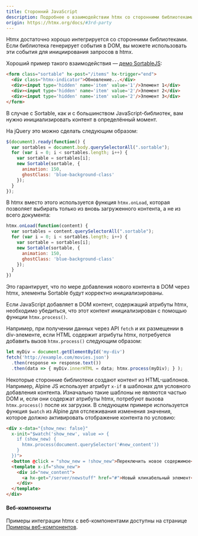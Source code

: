 ```yaml
---
title: Сторонний JavaScript
description: Подробнее о взаимодействии htmx со сторонними библиотеками
origin: https://htmx.org/docs/#3rd-party
---
```


Htmx достаточно хорошо интегрируется со сторонними библиотеками. Если библиотека генерирует события в DOM, вы можете использовать эти события для инициирования запросов в htmx.

Хороший пример такого взаимодействия — [демо SortableJS](https://htmx.org/examples/sortable/):

```html
<form class="sortable" hx-post="/items" hx-trigger="end">
  <div class="htmx-indicator">Обновление...</div>
  <div><input type='hidden' name='item' value='1'/>Элемент 1</div>
  <div><input type='hidden' name='item' value='2'/>Элемент 2</div>
  <div><input type='hidden' name='item' value='2'/>Элемент 3</div>
</form>
```

В случае с Sortable, как и с большинством JavaScript-библиотек, вам нужно инициализировать контент в определённый момент.

На jQuery это можно сделать следующим образом:

```js
$(document).ready(function() {
  var sortables = document.body.querySelectorAll(".sortable");
  for (var i = 0; i < sortables.length; i++) {
    var sortable = sortables[i];
    new Sortable(sortable, {
      animation: 150,
      ghostClass: 'blue-background-class'
    });
  }
});
```

В htmx вместо этого используется функция `htmx.onLoad`, которая позволяет выбирать только из вновь загруженного контента, а не из всего документа:

```js
htmx.onLoad(function(content) {
  var sortables = content.querySelectorAll(".sortable");
  for (var i = 0; i < sortables.length; i++) {
    var sortable = sortables[i];
    new Sortable(sortable, {
      animation: 150,
      ghostClass: 'blue-background-class'
    });
  }
})
```

Это гарантирует, что по мере добавления нового контента в DOM через htmx, элементы Sortable будут корректно инициализированы.

Если JavaScript добавляет в DOM контент, содержащий атрибуты htmx, необходимо убедиться,
что этот контент инициализирован с помощью функции `htmx.process()`.

Например, при получении данных через API `fetch` и их размещении в div-элементе,
если HTML содержит атрибуты htmx, потребуется добавить вызов `htmx.process()` следующим образом:

```js
let myDiv = document.getElementById('my-div')
fetch('http://example.com/movies.json')
  .then(response => response.text())
  .then(data => { myDiv.innerHTML = data; htmx.process(myDiv); } );
```

Некоторые сторонние библиотеки создают контент из HTML-шаблонов. Например, Alpine JS использует атрибут `x-if`
в шаблонах для условного добавления контента. Изначально такие шаблоны не являются частью DOM и,
если они содержат атрибуты htmx, потребуют вызова `htmx.process()` после их загрузки. В следующем
примере используется функция `$watch` из Alpine для отслеживания изменения значения, которое должно
активировать отображение контента по условию:

```html
<div x-data="{show_new: false}"
  x-init="$watch('show_new', value => {
    if (show_new) {
      htmx.process(document.querySelector('#new_content'))
    }
  })">
  <button @click = "show_new = !show_new">Переключить новое содержимое</button>
  <template x-if="show_new">
    <div id="new_content">
      <a hx-get="/server/newstuff" href="#">Новый кликабельный элемент</a>
    </div>
  </template>
</div>
```

#### Веб-компоненты

Примеры интеграции htmx с веб-компонентами доступны на странице [Примеры веб-компонентов](https://htmx.org/examples/web-components/).
